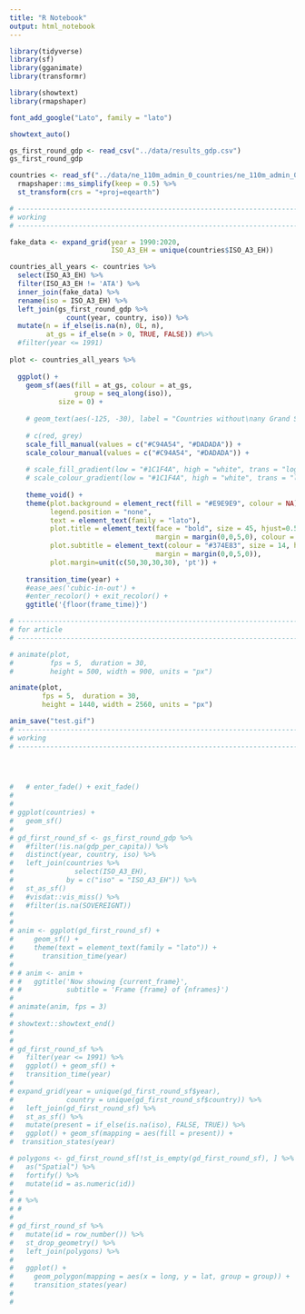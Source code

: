```yaml
---
title: "R Notebook"
output: html_notebook
---
```


```r
library(tidyverse)
library(sf)
library(gganimate)
library(transformr)
```

```r

library(showtext)
library(rmapshaper)

font_add_google("Lato", family = "lato")

showtext_auto()

gs_first_round_gdp <- read_csv("../data/results_gdp.csv")
gs_first_round_gdp

countries <- read_sf("../data/ne_110m_admin_0_countries/ne_110m_admin_0_countries.shp") %>% 
  rmapshaper::ms_simplify(keep = 0.5) %>% 
  st_transform(crs = "+proj=eqearth")

# -----------------------------------------------------------------------------
# working
# -----------------------------------------------------------------------------

fake_data <- expand_grid(year = 1990:2020,
                         ISO_A3_EH = unique(countries$ISO_A3_EH))

countries_all_years <- countries %>% 
  select(ISO_A3_EH) %>% 
  filter(ISO_A3_EH != 'ATA') %>% 
  inner_join(fake_data) %>% 
  rename(iso = ISO_A3_EH) %>% 
  left_join(gs_first_round_gdp %>% 
              count(year, country, iso)) %>% 
  mutate(n = if_else(is.na(n), 0L, n),
         at_gs = if_else(n > 0, TRUE, FALSE)) #%>% 
  #filter(year <= 1991)
  
plot <- countries_all_years %>%  
  
  ggplot() + 
    geom_sf(aes(fill = at_gs, colour = at_gs,
                group = seq_along(iso)), 
            size = 0) +
  
    # geom_text(aes(-125, -30), label = "Countries without\nany Grand Slam\nappearances\nshown in blue.", colour = "#374E83", size = 5, lineheight = 0.7) +
  
    # c(red, grey)
    scale_fill_manual(values = c("#C94A54", "#DADADA")) +
    scale_colour_manual(values = c("#C94A54", "#DADADA")) +
  
    # scale_fill_gradient(low = "#1C1F4A", high = "white", trans = "log") +
    # scale_colour_gradient(low = "#1C1F4A", high = "white", trans = "log") +
  
    theme_void() +
    theme(plot.background = element_rect(fill = "#E9E9E9", colour = NA),
          legend.position = "none",
          text = element_text(family = "lato"),
          plot.title = element_text(face = "bold", size = 45, hjust=0.5,
                                    margin = margin(0,0,5,0), colour = "#2C3130"),
          plot.subtitle = element_text(colour = "#374E83", size = 14, hjust=0.5,
                                    margin = margin(0,0,5,0)),
          plot.margin=unit(c(50,30,30,30), 'pt')) +
  
    transition_time(year) +
    #ease_aes('cubic-in-out') +
    #enter_recolor() + exit_recolor() +
    ggtitle('{floor(frame_time)}')

# -----------------------------------------------------------------------------
# for article
# -----------------------------------------------------------------------------

# animate(plot, 
#         fps = 5,  duration = 30,
#         height = 500, width = 900, units = "px")

animate(plot,
        fps = 5,  duration = 30,
        height = 1440, width = 2560, units = "px")

anim_save("test.gif")
# -----------------------------------------------------------------------------
# working
# -----------------------------------------------------------------------------


  
```
```r
#   # enter_fade() + exit_fade()
#   
# 
# ggplot(countries) +
#   geom_sf()
# 
# gd_first_round_sf <- gs_first_round_gdp %>% 
#   #filter(!is.na(gdp_per_capita)) %>% 
#   distinct(year, country, iso) %>% 
#   left_join(countries %>% 
#               select(ISO_A3_EH), 
#             by = c("iso" = "ISO_A3_EH")) %>% 
#   st_as_sf()
#   #visdat::vis_miss() %>% 
#   #filter(is.na(SOVEREIGNT))
# 
#   
# anim <- ggplot(gd_first_round_sf) + 
#     geom_sf() +
#     theme(text = element_text(family = "lato")) +
#       transition_time(year)
#   
# # anim <- anim +
# #   ggtitle('Now showing {current_frame}',
# #           subtitle = 'Frame {frame} of {nframes}')
# 
# animate(anim, fps = 3)
# 
# showtext::showtext_end()
# 
# 
# gd_first_round_sf %>% 
#   filter(year <= 1991) %>% 
#   ggplot() + geom_sf() +
#   transition_time(year)
# 
# expand_grid(year = unique(gd_first_round_sf$year), 
#             country = unique(gd_first_round_sf$country)) %>% 
#   left_join(gd_first_round_sf) %>% 
#   st_as_sf() %>% 
#   mutate(present = if_else(is.na(iso), FALSE, TRUE)) %>% 
#   ggplot() + geom_sf(mapping = aes(fill = present)) +
#  transition_states(year)
```


```r

# polygons <- gd_first_round_sf[!st_is_empty(gd_first_round_sf), ] %>% 
#   as("Spatial") %>% 
#   fortify() %>% 
#   mutate(id = as.numeric(id))
# 
# # %>% 
# #   
# 
# gd_first_round_sf %>% 
#   mutate(id = row_number()) %>% 
#   st_drop_geometry() %>% 
#   left_join(polygons) %>% 
#   
#   ggplot() +
#     geom_polygon(mapping = aes(x = long, y = lat, group = group)) +
#     transition_states(year)
# 
# 

```



